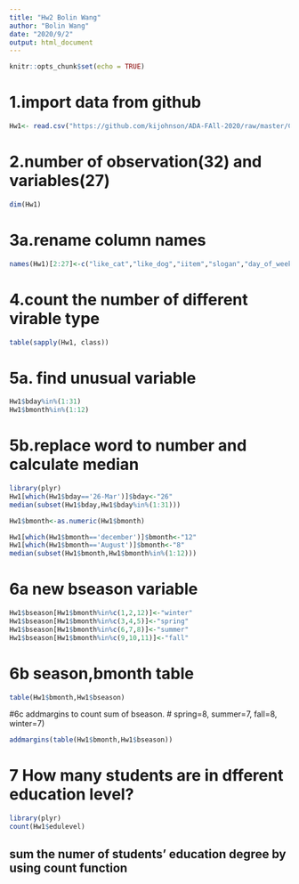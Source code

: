 ```yaml
---
title: "Hw2 Bolin Wang"
author: "Bolin Wang"
date: "2020/9/2"
output: html_document
---
```


```r
knitr::opts_chunk$set(echo = TRUE)
```


# 1.import data from github
```r
Hw1<- read.csv("https://github.com/kijohnson/ADA-FAll-2020/raw/master/Class%20One/Class%201%20Survey%20Fall%202020.csv")
```

# 2.number of observation(32) and variables(27)

```r
dim(Hw1)
```

# 3a.rename column names

```r
names(Hw1)[2:27]<-c("like_cat","like_dog","iitem","slogan","day_of_week","time","fFood","fDrink","fMonth","hobby","program","speciallization","Ssofware","Rexp","Cconfort","level","Cexp","LinC","PHintres","Fnumber","bday","bmonth","country","state","city","edulevel")

```

# 4.count the number of different virable type
```r
table(sapply(Hw1, class))
```

# 5a. find unusual variable
```r
Hw1$bday%in%(1:31)
Hw1$bmonth%in%(1:12)
```

# 5b.replace word to number and calculate median
```r
library(plyr)
Hw1[which(Hw1$bday=='26-Mar')]$bday<-"26"
median(subset(Hw1$bday,Hw1$bday%in%(1:31)))

Hw1$bmonth<-as.numeric(Hw1$bmonth)

Hw1[which(Hw1$bmonth=='december')]$bmonth<-"12"
Hw1[which(Hw1$bmonth=='August')]$bmonth<-"8"
median(subset(Hw1$bmonth,Hw1$bmonth%in%(1:12)))
```
# 6a new bseason variable
```r
Hw1$bseason[Hw1$bmonth%in%c(1,2,12)]<-"winter"
Hw1$bseason[Hw1$bmonth%in%c(3,4,5)]<-"spring"
Hw1$bseason[Hw1$bmonth%in%c(6,7,8)]<-"summer"
Hw1$bseason[Hw1$bmonth%in%c(9,10,11)]<-"fall"
```

# 6b season,bmonth table
```r
table(Hw1$bmonth,Hw1$bseason)
```

#6c addmargins to count sum of bseason. 
# spring=8, summer=7, fall=8, winter=7)
```r
addmargins(table(Hw1$bmonth,Hw1$bseason)) 
```
# 7 How many students are in dfferent education level? 
```r
library(plyr)
count(Hw1$edulevel)
```
## sum the numer of students' education degree by using count function#

